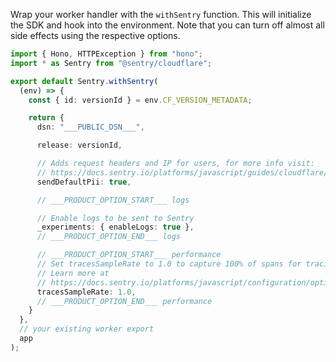 Wrap your worker handler with the `withSentry` function. This will initialize the SDK and hook into the
environment. Note that you can turn off almost all side effects using the respective options.

```typescript {filename:index.ts}
import { Hono, HTTPException } from "hono";
import * as Sentry from "@sentry/cloudflare";

export default Sentry.withSentry(
  (env) => {
    const { id: versionId } = env.CF_VERSION_METADATA;

    return {
      dsn: "___PUBLIC_DSN___",

      release: versionId,

      // Adds request headers and IP for users, for more info visit:
      // https://docs.sentry.io/platforms/javascript/guides/cloudflare/configuration/options/#sendDefaultPii
      sendDefaultPii: true,

      // ___PRODUCT_OPTION_START___ logs

      // Enable logs to be sent to Sentry
      _experiments: { enableLogs: true },
      // ___PRODUCT_OPTION_END___ logs

      // ___PRODUCT_OPTION_START___ performance
      // Set tracesSampleRate to 1.0 to capture 100% of spans for tracing.
      // Learn more at
      // https://docs.sentry.io/platforms/javascript/configuration/options/#traces-sample-rate
      tracesSampleRate: 1.0,
      // ___PRODUCT_OPTION_END___ performance
    }
  },
  // your existing worker export
  app
);
```
